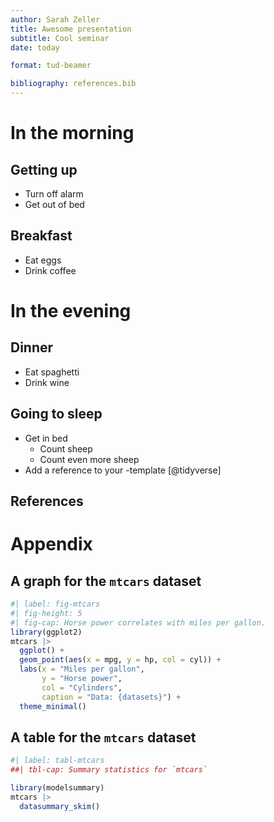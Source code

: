 ```yaml
---
author: Sarah Zeller
title: Awesome presentation
subtitle: Cool seminar
date: today

format: tud-beamer

bibliography: references.bib
---
```


# In the morning

## Getting up

-   Turn off alarm
-   Get out of bed

## Breakfast

-   Eat eggs
-   Drink coffee

# In the evening

## Dinner

-   Eat spaghetti
-   Drink wine

## Going to sleep

-   Get in bed
    -   Count sheep
    -   Count even more sheep

-   Add a reference to your \LaTeX-template [@tidyverse]

## References {.allowframebreaks}

::: {#refs}
:::

# Appendix

## A graph for the `mtcars` dataset

```r
#| label: fig-mtcars
#| fig-height: 5
#| fig-cap: Horse power correlates with miles per gallon.
library(ggplot2)
mtcars |> 
  ggplot() +
  geom_point(aes(x = mpg, y = hp, col = cyl)) +
  labs(x = "Miles per gallon",
       y = "Horse power",
       col = "Cylinders",
       caption = "Data: {datasets}") +
  theme_minimal()
```

## A table for the `mtcars` dataset

```r
#| label: tabl-mtcars
##| tbl-cap: Summary statistics for `mtcars`

library(modelsummary)
mtcars |> 
  datasummary_skim()
```


